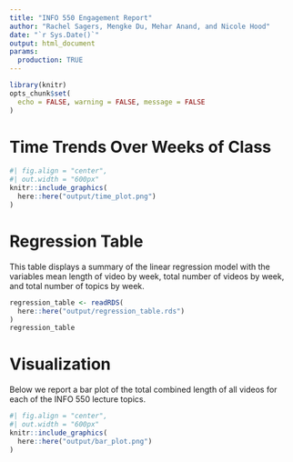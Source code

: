 ```yaml
---
title: "INFO 550 Engagement Report"
author: "Rachel Sagers, Mengke Du, Mehar Anand, and Nicole Hood"
date: "`r Sys.Date()`"
output: html_document
params:
  production: TRUE
---
```


```r
library(knitr)
opts_chunk$set(
  echo = FALSE, warning = FALSE, message = FALSE
)
```

# Time Trends Over Weeks of Class

```r
#| fig.align = "center",
#| out.width = "600px"
knitr::include_graphics(
  here::here("output/time_plot.png")
)
```

# Regression Table

This table displays a summary of the linear regression model with the variables mean length of video by week, total number of videos by week, and total number of topics by week.

```r
regression_table <- readRDS(
  here::here("output/regression_table.rds")
)
regression_table
```

# Visualization
Below we report a bar plot of the total combined length of all videos for each of the INFO 550 lecture topics.

```r
#| fig.align = "center",
#| out.width = "600px"
knitr::include_graphics(
  here::here("output/bar_plot.png")
)
```

